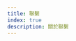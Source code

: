 ```yaml
---
title: 聯繫
index: true
description: 關於聯繫
---
```

<Cards>
  <Card
    href="/"
    title="如何使用聯繫表聯繫我們"
    description="透過聯繫表單聯繫我們"
  />
</Cards>
<Cards>
  <Card
    href="/"
    title="我們何時回復幫助請求"
    description="我們何時回復幫助請求"
  />
</Cards>
